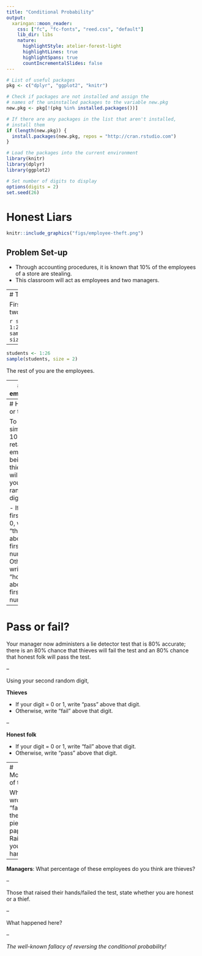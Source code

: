 ```yaml
---
title: "Conditional Probability"
output:
  xaringan::moon_reader:
    css: ["fc", "fc-fonts", "reed.css", "default"]
    lib_dir: libs
    nature:
      highlightStyle: atelier-forest-light
      highlightLines: true
      highlightSpans: true
      countIncrementalSlides: false
---
```


```r
# List of useful packages
pkg <- c("dplyr", "ggplot2", "knitr")

# Check if packages are not installed and assign the
# names of the uninstalled packages to the variable new.pkg
new.pkg <- pkg[!(pkg %in% installed.packages())]

# If there are any packages in the list that aren't installed,
# install them
if (length(new.pkg)) {
  install.packages(new.pkg, repos = "http://cran.rstudio.com")
}

# Load the packages into the current environment
library(knitr)
library(dplyr)
library(ggplot2)

# Set number of digits to display
options(digits = 2)
set.seed(26)
```



# Honest Liars

```r
knitr::include_graphics("figs/employee-theft.png")
```

## Problem Set-up

- Through accounting procedures, it is known that 10% of the employees of a store are stealing.
- This classroom will act as employees and two managers.

---
# The managers

First, we need two managers.

```r
students <- 1:26
sample(students, size = 2)
```

--

```r
students <- 1:26
sample(students, size = 2)
```


The rest of you are the employees.

---
# The employees

You will need two random digits.

- Digit 1: Last digit of your Reed ID #
- Digit 2: 5th digit of your phone num (excluding area code)

Please write these on a sheet of paper.

---
# Honest or thief?

To simulate 10% of retail employees being thieves, we will use your first random digit:

- If your first digit = 0, write "thief" above your first number.
- Otherwise, write "honest" above your first number.


---
# Pass or fail?

Your manager now administers a lie detector test that is 80% accurate;
there is an 80% chance that thieves will fail the test and an 80% chance that 
honest folk will pass the test. 

--

Using your second random digit,

**Thieves**

- If your digit = 0 or 1, write "pass" above that digit.
- Otherwise, write "fail" above that digit.

--

**Honest folk**

- If your digit = 0 or 1, write "fail" above that digit.
- Otherwise, write "pass" above that digit.
    
---
# Moment of truth

Who wrote "fail" on their piece of paper?  Raise your hands.

--

**Managers**:  What percentage of these employees do you think are thieves?

--

Those that raised their hands/failed the test, state whether you are honest or a thief.

--

What happened here?

--

*The well-known fallacy of reversing the conditional probability!*
